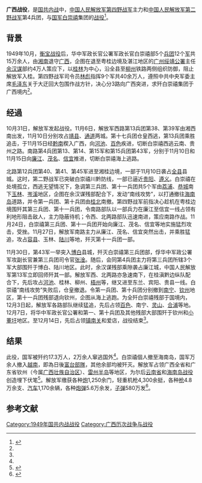 {{Infobox Military Conflict
|campaign=
|image=
|caption=
|conflict=广西战役
|date=1949年10月31日－12月14日
|place=[[中華民國廣西省|广西省]]及[[中華民國廣東省|粤]][[中華民國廣西省|桂]]边境[[博白|博白]]、[[廉江|廉江]]、[[钦州|钦州]]地区
|result=解放军胜利
|combatant1=[[File:People's_Liberation_Army_Flag_of_the_People's_Republic_of_China.svg|22px]] [[中国人民解放军第四野战军|中国人民解放军第四野战军]]第12兵团40、41、45军，第13兵团38、39<br />[[File:People's_Liberation_Army_Flag_of_the_People's_Republic_of_China.svg|22px]] [[中国人民解放军第二野战军|中国人民解放军第二野战军]]第4兵团第13、14、15军，第15兵团第43军
|combatant2=[[File:ROC_Ministry_of_National_Defense_Flag.svg|25px]] [[中華民國國軍|中华民国国军]]第1兵团第14、71、97军，第3兵团第7、48、126军，第10兵团46、56军，第17兵团第100、103军<br />[[File:ROC_Ministry_of_National_Defense_Flag.svg|25px]] 国军国防部突击、交警总队等
|commander1={{flagicon|PRC}} [[林彪|林彪]]
|commander2={{flagicon|Republic of China (1912-1949)}} [[白崇禧|白崇禧]]
|strength1=
|strength2=
|casualties1=
|casualties2=1.2万余人陣亡<br>15.6万餘人被俘<ref name=军事科学/>
|}}

'''广西战役'''，是[[第二次国共内战|国共内战]]中，[[中国人民解放军第四野战军|中国人民解放军第四野战军]]主力和[[中国人民解放军第二野战军|中国人民解放军第二野战军]]第4兵团，与[[中華民國國軍|国军]][[白崇禧|白崇禧]]集团的[[战役|战役]]<ref name=军事I>{{cite book |editors=中国大百科全书总编辑委员会《军事》编辑委员会 |title=《[[中国大百科全书|中国大百科全书]]•[[军事|军事]]I》 |location=北京 |publisher=中国大百科全书出版社 |year=1989 |edition=上海印刷 |page=第308页 |ISBN=7500002424 }}</ref>{{rp|308}}。

== 背景 ==
1949年10月，[[衡宝战役|衡宝战役]]后，华中军政长官公署军政长官白崇禧部5个[[兵团_(军事建制)|兵团]]12个[[军_(编制单位)|军]]共15万余人，由[[湘南|湘南]]退守[[广西|广西]]，企图在退至粤桂边境及湛江地区的[[广州|广州]][[绥靖公署|绥靖公署]]主任[[余汉谋|余汉谋]]部约4万人策应下，以[[桂林|桂林]]为中心，沿全县至[[柳州|柳州]]铁路两侧组织防御，阻止解放军入桂。第四野战军司令员[[林彪|林彪]]指挥9个军共40余万人，遵照中共中央军委主席[[毛泽东|毛泽东]]关于大迂回大包围作战方针，决心分3路向广西突进，求歼白崇禧集团于广西境内<ref name=军事I/>{{rp|308}}。

== 经過 ==
10月31日，解放军发起战役。11月6日，解放军西路第13兵团第38、第39军由湘西南出发，11月10日分别攻占[[靖县|靖县]]、[[通道县|通道]]两城。第十七兵团仓皇西逃，第13兵团乘胜追击，于11月15日经[[黔南|黔南]]楔入广西，向[[河池|河池]]、[[百色|百色]]疾进，切断白崇禧西逃云南、贵州之路。南路第4兵团第13、第14、第15军和第15兵团第43军，分别于11月10日和11月15日向[[廉江县|廉江]]、[[茂名县|茂名]]、[[信宜县|信宜]]推进，切断白崇禧海上逃路。

北路第12兵团第40、第41、第45军进至湘桂边境，一部于11月10日袭占[[全县|全县]]县城。这时，第二野战军已突破白崇禧川黔防线，一部已逼近[[贵阳|贵阳]]、[[遵义|遵义]]。白崇禧在处境孤立，西逃无望情况下，急调第三兵团、第十一兵团共5个军由[[荔浦县|荔浦]]、[[恭城县|恭城]]南下[[玉林|玉林]]、[[岑溪|岑溪]]地区，企图在余汉谋残部配合下，发动“南线攻势”，以打通撤往[[海南岛|海南岛]]道路，并令第一兵团、第十兵团由[[桂北|桂北]]南撤。第四野战军前指决心趁机在粤桂边境围歼其第三兵团、第十一兵团，令南路部队以一部兵力在廉江至信宜一线占领有利地形阻击敌人，主力隐蔽待机；令西、北两路部队迅速南进，策应南路作战。11月24日，白崇禧第三兵团、第十一兵团开始向廉江、茂名、信宜等地实施猛烈攻击，受挫。11月27日，解放军南路主力从廉江、茂名、信宜突然出击，并乘胜猛追，攻占[[容县|容县]]、玉林、[[陆川县|陆川]]等地，歼灭第十一兵团一部。

11月30日，第43军一举突入[[博白县|博白]]县城，歼灭白崇禧第三兵团部，俘华中军政公署军攻副长官兼第三兵团司令官[[张淦|张淦]]。随后，会同第4兵团主力将第三兵团所辖3个军大部围歼于博白、陆川地区。此时，余汉谋残部乘隙袭占廉江城，中国人民解放军第13军立即回师歼其一部。解放军西、北两路亦急速南下，在桂滇黔边纵队配合下，先后攻占[[河池|河池]]、桂林、柳州、[[梧州|梧州]]等，继又进至东兰、宾阳、贵县一线。白崇禧“南线攻势”失败后，仓皇撤退。令第一兵团、第十兵团分别撤到[[南宁|南宁]]、[[钦州|钦州]]地区，第十一兵团残部退向钦州，企图从海上逃跑。为全歼白崇禧残部于国境内，12月3日起，解放军各路部队继续猛追，先后占领[[百色|百色]]、南宁、[[灵山|灵山]]、[[合浦|合浦]]等地。12月7日，将华中军政长官公署和第一、第十兵团及其他残部大部围歼于钦州和[[小董圩|小董圩]]地区。至12月14日，先后占领[[友谊关|镇南关]]和爱店，战役结束<ref name=军事I/>{{rp|308}}。

== 结果 ==
此役，国军被歼约17.3万人，2万余人窜逃国外<ref name=军事I/>{{rp|308}}。白崇禧個人撤至海南岛，国军万余人撤入[[越南|越南]]，即為日後[[富台部隊|富台部隊]]，其他余部均被歼灭。解放军占领广西全省和广东省钦州（今属[[广西壮族自治区|广西壮族自治区]]）、[[雷州半岛|雷州半岛]]等地区，为尔后[[云南省|云南省]]和[[海南岛战役|海南岛战役]]创造埋下伏笔<ref>{{Cite web |url=http://news.xinmin.cn/rollnews/2009/09/25/2630026.html |title=西野征程：广西战役 |accessdate=2013-10-17 |archive-date=2013-10-22 |archive-url=https://web.archive.org/web/20131022111139/http://news.xinmin.cn/rollnews/2009/09/25/2630026.html |dead-url=no }}</ref>。解放军缴获各种[[炮|炮]]1,250余门，轻重机枪4,300余挺，各种[[枪|枪]]4.8万余支、[[汽车|汽车]]1,170余辆，各种[[炮弹|炮弹]]5.6万余发，[[子弹|子弹]]580万发<ref name=军事科学>{{cite book |editors=[[军事科学院|军事科学院]]历史研究部 |publisher=军事科学出版社 |year=2000 |ISBN=7-80137-315-4 |chapter=卷“中国人民解放军战役战斗总览” |title=《中國人民解放軍全史》 }}</ref>。

== 参考文献 ==
{{reflist}}

{{第二次国共内战}}
[[Category:1949年国共内战战役|Category:1949年国共内战战役]] 
[[Category:广西历次战争与战役|Category:广西历次战争与战役]]